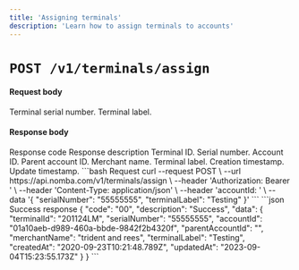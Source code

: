 ```yaml
---
title: 'Assigning terminals'
description: 'Learn how to assign terminals to accounts'
---
```


<CardGroup cols={2}>
  <Card
    title="Assign terminals to the parent account"
    icon="link-simple"
    href="/nomba-api-reference/terminals/assign-a-terminal-to-the-parent-account"
  >
  </Card>
  <Card
    title="Assign terminals to a subaccount"
    icon="link-simple"
    href="/nomba-api-reference/terminals/assign-a-terminal-to-an-account"
  >
  </Card>
</CardGroup>

# `POST /v1/terminals/assign`

#### Request body

<ParamField body="serialNumber" type="string" required>
  Terminal serial number.
</ParamField>

<ParamField body="terminalLabel" type="string">
  Terminal label.
</ParamField>

#### Response body

<ResponseField name="code" type="string" required>
  Response code
</ResponseField>

<ResponseField name="description" type="string" required>
  Response description
</ResponseField>

<ResponseField name="data" type="object">
  <Expandable title="object"  defaultOpen="true">
    <ResponseField name="terminalId" type="string" required>
      Terminal ID.
    </ResponseField>
    <ResponseField name="serialNumber" type="string" required>
      Serial number.
    </ResponseField>
    <ResponseField name="accountId" type="string" required>
      Account ID.
    </ResponseField>
    <ResponseField name="parentAccountId" type="string" required>
      Parent account ID.
    </ResponseField>
    <ResponseField name="merchantName" type="string" required>
      Merchant name.
    </ResponseField>
    <ResponseField name="terminalLabel" type="string" required>
      Terminal label.
    </ResponseField>
    <ResponseField name="createdAt" type="string" required>
      Creation timestamp.
    </ResponseField>
    <ResponseField name="updatedAt" type="string" required>
      Update timestamp.
    </ResponseField>
    
  </Expandable>
</ResponseField>

<RequestExample>
```bash Request
curl --request POST \
  --url https://api.nomba.com/v1/terminals/assign \
  --header 'Authorization: Bearer <token>' \
  --header 'Content-Type: application/json' \
  --header 'accountId: <accountid>' \
  --data '{
  "serialNumber": "55555555",
  "terminalLabel": "Testing"
}'
```
</RequestExample>

<ResponseExample>
```json Success response
{
  "code": "00",
  "description": "Success",
  "data": {
    "terminalId": "201124LM",
    "serialNumber": "55555555",
    "accountId": "01a10aeb-d989-460a-bbde-9842f2b4320f",
    "parentAccountId": "<string>",
    "merchantName": "trident and rees",
    "terminalLabel": "Testing",
    "createdAt": "2020-09-23T10:21:48.789Z",
    "updatedAt": "2023-09-04T15:23:55.173Z"
  }
}
```
</ResponseExample>